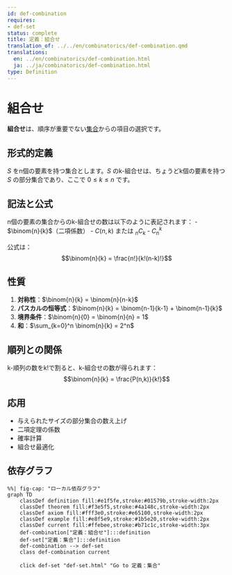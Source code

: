 ```yaml
---
id: def-combination
requires:
- def-set
status: complete
title: 定義：組合せ
translation_of: ../../en/combinatorics/def-combination.qmd
translations:
  en: ../en/combinatorics/def-combination.html
  ja: ../ja/combinatorics/def-combination.html
type: Definition
---
```


# 組合せ {#def-combination}

**組合せ**は、順序が重要でない[集合](../logic-set-theory/def-set.qmd)からの項目の選択です。

## 形式的定義

$S$ をn個の要素を持つ集合とします。$S$ のk-組合せは、ちょうどk個の要素を持つ $S$ の部分集合であり、ここで $0 \leq k \leq n$ です。

## 記法と公式

n個の要素の集合からのk-組合せの数は以下のように表記されます：
- $\binom{n}{k}$（二項係数）
- $C(n,k)$ または $_nC_k$
- $C_n^k$

公式は：
$$\binom{n}{k} = \frac{n!}{k!(n-k)!}$$

## 性質

1. **対称性**：$\binom{n}{k} = \binom{n}{n-k}$
2. **パスカルの恒等式**：$\binom{n}{k} = \binom{n-1}{k-1} + \binom{n-1}{k}$
3. **境界条件**：$\binom{n}{0} = \binom{n}{n} = 1$
4. **和**：$\sum_{k=0}^n \binom{n}{k} = 2^n$

## 順列との関係

k-順列の数をk!で割ると、k-組合せの数が得られます：
$$\binom{n}{k} = \frac{P(n,k)}{k!}$$

## 応用

- 与えられたサイズの部分集合の数え上げ
- 二項定理の係数
- 確率計算
- 組合せ最適化

## 依存グラフ

```mermaid
%%| fig-cap: "ローカル依存グラフ"
graph TD
    classDef definition fill:#e1f5fe,stroke:#01579b,stroke-width:2px
    classDef theorem fill:#f3e5f5,stroke:#4a148c,stroke-width:2px
    classDef axiom fill:#fff3e0,stroke:#e65100,stroke-width:2px
    classDef example fill:#e8f5e9,stroke:#1b5e20,stroke-width:2px
    classDef current fill:#ffebee,stroke:#b71c1c,stroke-width:3px
    def-combination["定義：組合せ"]:::definition
    def-set["定義：集合"]:::definition
    def-combination --> def-set
    class def-combination current

    click def-set "def-set.html" "Go to 定義：集合"
```
